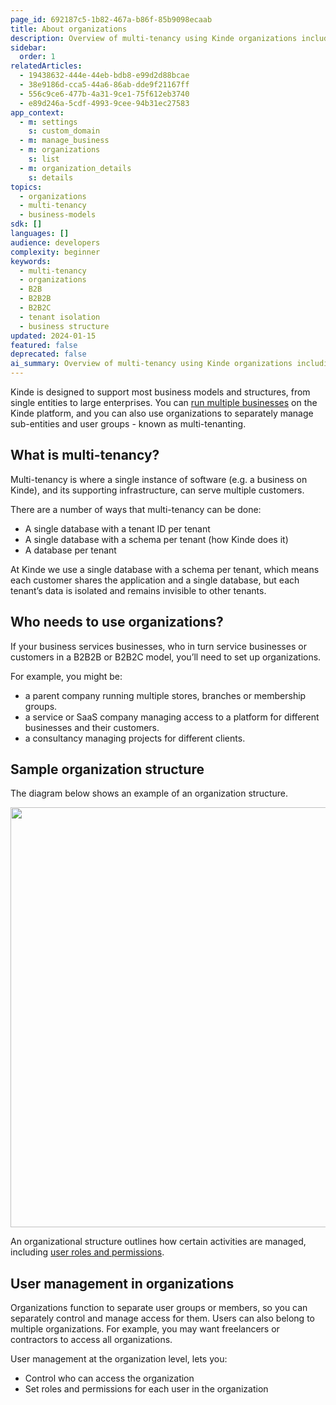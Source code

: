 ```yaml
---
page_id: 692187c5-1b82-467a-b86f-85b9098ecaab
title: About organizations
description: Overview of multi-tenancy using Kinde organizations including business models, tenant isolation, and user management across multiple organizational structures.
sidebar:
  order: 1
relatedArticles:
  - 19438632-444e-44eb-bdb8-e99d2d88bcae
  - 38e9186d-cca5-44a6-86ab-dde9f21167ff
  - 556c9ce6-477b-4a31-9ce1-75f612eb3740
  - e89d246a-5cdf-4993-9cee-94b31ec27583
app_context:
  - m: settings
    s: custom_domain
  - m: manage_business
  - m: organizations
    s: list
  - m: organization_details
    s: details
topics:
  - organizations
  - multi-tenancy
  - business-models
sdk: []
languages: []
audience: developers
complexity: beginner
keywords:
  - multi-tenancy
  - organizations
  - B2B
  - B2B2B
  - B2B2C
  - tenant isolation
  - business structure
updated: 2024-01-15
featured: false
deprecated: false
ai_summary: Overview of multi-tenancy using Kinde organizations including business models, tenant isolation, and user management across multiple organizational structures.
---
```


Kinde is designed to support most business models and structures, from single entities to large enterprises. You can [run multiple businesses](/build/set-up-options/run-multiple-businesses/) on the Kinde platform, and you can also use organizations to separately manage sub-entities and user groups - known as multi-tenanting.

## What is multi-tenancy?

Multi-tenancy is where a single instance of software (e.g. a business on Kinde), and its supporting infrastructure, can serve multiple customers.

There are a number of ways that multi-tenancy can be done:

- A single database with a tenant ID per tenant
- A single database with a schema per tenant (how Kinde does it)
- A database per tenant

At Kinde we use a single database with a schema per tenant, which means each customer shares the application and a single database, but each tenant’s data is isolated and remains invisible to other tenants.

## Who needs to use organizations?

If your business services businesses, who in turn service businesses or customers in a B2B2B or B2B2C model, you’ll need to set up organizations.

For example, you might be:

- a parent company running multiple stores, branches or membership groups.
- a service or SaaS company managing access to a platform for different businesses and their customers.
- a consultancy managing projects for different clients.

## Sample organization structure

The diagram below shows an example of an organization structure.

<img
  src="https://imagedelivery.net/skPPZTHzSlcslvHjesZQcQ/84dfbf3e-75bd-4f4a-d513-94088fc10100/public
  alt="
  width="672px"
  height="auto"
  fetchpriority="low"
  loading="lazy"
  decoding="async"
/>

An organizational structure outlines how certain activities are managed, including [user roles and permissions](/manage-users/roles-and-permissions/apply-roles-and-permissions-to-users/).

## User management in organizations

Organizations function to separate user groups or members, so you can separately control and manage access for them. Users can also belong to multiple organizations. For example, you may want freelancers or contractors to access all organizations.

User management at the organization level, lets you:

- Control who can access the organization
- Set roles and permissions for each user in the organization
